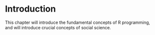 # Introduction

This chapter will introduce the fundamental concepts of R programming, and will introduce crucial concepts of social science. 
